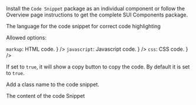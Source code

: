 
<Section contained={true} style={{ paddingTop: 0, paddingBottom: 0 }}>
	<p>
		Install the <Code small={true}>Code Snippet</Code> package as an individual
		component or follow the Overview page instructions to get the complete SUI
		Components package.
	</p>
</Section>

<Section title="Props" border={true}>
	<Section
		title={{ content: "language", tag: "string", small: true }}
		style={{ paddingTop: 10, paddingLeft: 20, paddingRight: 0 }}
	>
		<p>The language for the code snippet for correct code highlighting</p>
		<p>Allowed options:</p>
		<List>
			<span
				label={
					<>
						<Code small={true}>markup</Code>: HTML code.
					</>
				}
			/>
			<span
				label={
					<>
						<Code small={true}>javascript</Code>: Javascript code.
					</>
				}
			/>
			<span
				label={
					<>
						<Code small={true}>css</Code>: CSS code.
					</>
				}
			/>
		</List>
	</Section>
	<Section
		title={{ content: "copy", tag: "string", small: true }}
		style={{ paddingTop: 0, paddingLeft: 20, paddingRight: 0 }}
	>
		<p>
			If set to <Code small={true}>true</Code>, it will show a copy button to
			copy the code. By default it is set to
			<Code small={true}>true</Code>.
		</p>
	</Section>
	<Section
		title={{ content: "className", tag: "string", small: true }}
		style={{ paddingTop: 0, paddingLeft: 20, paddingRight: 0 }}
	>
		<p>Add a class name to the code snippet.</p>
	</Section>
	<Section
		title={{ content: "children*", tag: "React Node", small: true }}
		style={{ paddingTop: 0, paddingLeft: 20, paddingRight: 0 }}
	>
		<p>The content of the code Snippet</p>
	</Section>
</Section>
